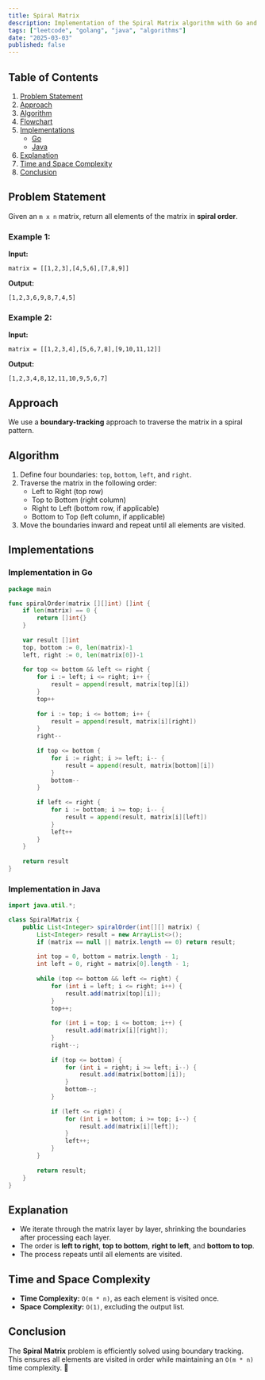 ```yaml
---
title: Spiral Matrix
description: Implementation of the Spiral Matrix algorithm with Go and Java.
tags: ["leetcode", "golang", "java", "algorithms"]
date: "2025-03-03"
published: false
---
```


## Table of Contents

1. [Problem Statement](#problem-statement)
2. [Approach](#approach)
3. [Algorithm](#algorithm)
4. [Flowchart](#flowchart)
5. [Implementations](#implementations)
   - [Go](#implementation-in-go)
   - [Java](#implementation-in-java)
6. [Explanation](#explanation)
7. [Time and Space Complexity](#time-and-space-complexity)
8. [Conclusion](#conclusion)

## Problem Statement

Given an `m x n` matrix, return all elements of the matrix in **spiral order**.

### Example 1:

**Input:**
```
matrix = [[1,2,3],[4,5,6],[7,8,9]]
```
**Output:**
```
[1,2,3,6,9,8,7,4,5]
```

### Example 2:

**Input:**
```
matrix = [[1,2,3,4],[5,6,7,8],[9,10,11,12]]
```
**Output:**
```
[1,2,3,4,8,12,11,10,9,5,6,7]
```

## Approach

We use a **boundary-tracking** approach to traverse the matrix in a spiral pattern.

## Algorithm

1. Define four boundaries: `top`, `bottom`, `left`, and `right`.
2. Traverse the matrix in the following order:
   - Left to Right (top row)
   - Top to Bottom (right column)
   - Right to Left (bottom row, if applicable)
   - Bottom to Top (left column, if applicable)
3. Move the boundaries inward and repeat until all elements are visited.

## Implementations

### Implementation in Go

```go
package main

func spiralOrder(matrix [][]int) []int {
    if len(matrix) == 0 {
        return []int{}
    }
    
    var result []int
    top, bottom := 0, len(matrix)-1
    left, right := 0, len(matrix[0])-1
    
    for top <= bottom && left <= right {
        for i := left; i <= right; i++ {
            result = append(result, matrix[top][i])
        }
        top++
        
        for i := top; i <= bottom; i++ {
            result = append(result, matrix[i][right])
        }
        right--
        
        if top <= bottom {
            for i := right; i >= left; i-- {
                result = append(result, matrix[bottom][i])
            }
            bottom--
        }
        
        if left <= right {
            for i := bottom; i >= top; i-- {
                result = append(result, matrix[i][left])
            }
            left++
        }
    }
    
    return result
}
```

### Implementation in Java

```java
import java.util.*;

class SpiralMatrix {
    public List<Integer> spiralOrder(int[][] matrix) {
        List<Integer> result = new ArrayList<>();
        if (matrix == null || matrix.length == 0) return result;
        
        int top = 0, bottom = matrix.length - 1;
        int left = 0, right = matrix[0].length - 1;
        
        while (top <= bottom && left <= right) {
            for (int i = left; i <= right; i++) {
                result.add(matrix[top][i]);
            }
            top++;
            
            for (int i = top; i <= bottom; i++) {
                result.add(matrix[i][right]);
            }
            right--;
            
            if (top <= bottom) {
                for (int i = right; i >= left; i--) {
                    result.add(matrix[bottom][i]);
                }
                bottom--;
            }
            
            if (left <= right) {
                for (int i = bottom; i >= top; i--) {
                    result.add(matrix[i][left]);
                }
                left++;
            }
        }
        
        return result;
    }
}
```

## Explanation

- We iterate through the matrix layer by layer, shrinking the boundaries after processing each layer.
- The order is **left to right**, **top to bottom**, **right to left**, and **bottom to top**.
- The process repeats until all elements are visited.

## Time and Space Complexity

- **Time Complexity:** `O(m * n)`, as each element is visited once.
- **Space Complexity:** `O(1)`, excluding the output list.

## Conclusion

The **Spiral Matrix** problem is efficiently solved using boundary tracking. This ensures all elements are visited in order while maintaining an `O(m * n)` time complexity. 🚀

